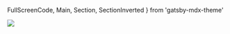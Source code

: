   FullScreenCode,
  Main,
  Section,
  SectionInverted
} from 'gatsby-mdx-theme'


<Split>

![](./static/example.png)

<Example />

</Split>